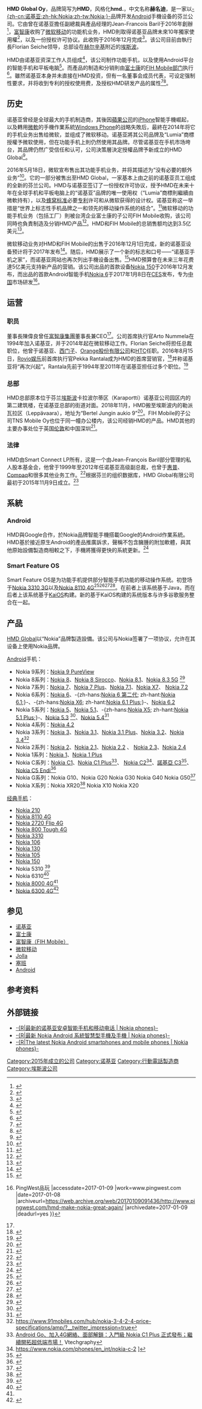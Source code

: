{{NoteTA
|G1=IT
|1=zh-cn:诺基亚品牌; zh-hk:Nokia品牌; zh-tw:Nokia品牌;
|2=zh-cn:诺基亚; zh-hk:諾基亞; zh-tw:Nokia;
|3=zh-cn:微软移动; zh-hk:微軟流動; zh-tw:微軟行動;
|4=zh-hans:运营; zh-hant:營運;
}}
{{Expand language|en|time=2017-10-28T16:02:58+00:00}}
{{Infobox company
| name = HMD Global Oy
| logo = HMD Global Colored Logo.svg
| image = 
| image_caption = 
| type = 股份有限公司
| predecessor = [[微软移动|微软移动]]
| foundation = {{start date and age|df=yes|2016|12|1}}
| location = {{FIN}}[[埃斯波|埃斯波]]
| area_served = 全球
| key_people = 陳偉良<small>（創辦人兼董事長）</small><br />Jean-Francois Baril<small>（創辦人）</small><br />Florian Seiche<small>（執行長）</small><br />Pia Kantola<small>（營運長）</small><br />Anssi Rönnemaa<small>（財務長與商務長）</small><br />Pekka Rantala<small>（行銷長）</small><br />Juho Sarvikas<small>（產品長）</small>
| industry = [[行動裝置|行動裝置]]
| products = [[移动电话|移动电话]]、[[智能手机|智能手机]]、[[平板电脑|平板电脑]]
| revenue = 
| parent = 
| subsid = 赫名迪科技（深圳）有限公司
| homepage = {{URL|https://www.hmdglobal.com/}}
}}

'''HMD Global Oy'''，品牌简写为'''HMD'''，风格化'''hmd.'''，中文名称'''赫名迪'''，是一家以[[诺基亚|-{zh-cn:诺基亚;zh-hk:Nokia;zh-tw:Nokia;}-]]品牌开发[[Android|Android]]手機设备的芬兰公司。它由曾在诺基亚擔任副總裁與產品经理的Jean-Francois Baril于2016年創辦<ref>{{Cite web|url=https://www.hmdglobal.com/bio/jean-francois-baril/|title=Founder and Director|accessdate=2018-05-10|author=|date=|work=HMD Global|publisher=|language=en|archive-date=2018-05-10|archive-url=https://web.archive.org/web/20180510184733/https://www.hmdglobal.com/bio/jean-francois-baril/|dead-url=no}}</ref>，[[富智康|富智康]]收购了[[微软移动|微软移动]]的功能机业务，HMD則取得诺基亚品牌未來10年獨家使用權<ref name="apple daily">{{Cite news|url=http://www.appledaily.com.tw/appledaily/article/finance/20161203/37472946/|title=諾基亞明年回歸 鴻海操刀|newspaper=蘋果日報|accessdate=2017-02-27|language=zh-TW|archive-date=2017-02-28|archive-url=https://web.archive.org/web/20170228004708/http://www.appledaily.com.tw/appledaily/article/finance/20161203/37472946/|dead-url=no}}</ref>，以及一份授权许可协议。此收购于2016年12月完成<ref>{{Cite web |url=http://gadgets.ndtv.com/mobiles/features/meet-hmd-global-the-team-bringing-nokia-phones-back-1633189 |title=存档副本 |accessdate=2016-12-08 |archive-date=2018-07-26 |archive-url=https://web.archive.org/web/20180726112028/https://gadgets.ndtv.com/mobiles/features/meet-hmd-global-the-team-bringing-nokia-phones-back-1633189 |dead-url=no }}</ref>。该公司目前由執行長Florian Seiche领导，总部设在[[赫尔辛基|赫尔辛基]]附近的[[埃斯波|埃斯波]]。

HMD由诺基亚资深工作人员组成<ref>{{Cite web |url=http://www.androidauthority.com/legend-lives-nokia-branded-android-smartphones-coming-soon-693048/ |title=存档副本 |accessdate=2016-12-08 |archive-date=2018-07-26 |archive-url=https://web.archive.org/web/20180726111433/https://www.androidauthority.com/legend-lives-nokia-branded-android-smartphones-coming-soon-693048/ |dead-url=no }}</ref>，该公司制作功能手机，以及使用Android平台的智能手机和平板电脑<ref>{{Cite web|url=http://yle.fi/uutiset/mika_ihmeen_hmd_tallainen_on_yhtio_joka_alkaa_valmistaa_nokian_puhelimia/8889986|title=Mikä ihmeen HMD? Tällainen on yhtiö, joka alkaa valmistaa Nokian puhelimia|website=Yle Uutiset|language=fi|access-date=2016-05-18|archive-date=2016-09-09|archive-url=https://web.archive.org/web/20160909190650/http://yle.fi/uutiset/mika_ihmeen_hmd_tallainen_on_yhtio_joka_alkaa_valmistaa_nokian_puhelimia/8889986|dead-url=no}}</ref>。而產品的制造和分销則由[[鴻海科技集團|富士康]]的[[富智康集團|FIH Mobile部门]]执行<ref>{{Cite web |url=http://www.mobileworldlive.com/devices/news-devices/nokia-brand-to-return-to-devices-as-microsoft-confirms-feature-phone-retreat/ |title=存档副本 |accessdate=2016-12-08 |archive-date=2018-07-26 |archive-url=https://web.archive.org/web/20180726111648/https://www.mobileworldlive.com/devices/news-devices/nokia-brand-to-return-to-devices-as-microsoft-confirms-feature-phone-retreat/ |dead-url=no }}</ref>。雖然诺基亚本身并未直接在HMD投资，但有一名董事会成员代表，可设定强制性要求，并将收到专利的授权使用费，及授权HMD研发产品的属性<ref>{{Cite web |url=http://www.iam-media.com/blog/Detail.aspx?g=c49dfdbb-3264-4a1f-ad4f-ca5855d94cd0 |title=存档副本 |accessdate=2016-12-08 |archive-date=2018-07-26 |archive-url=https://web.archive.org/web/20180726111756/http://www.iam-media.com/blog/Detail.aspx?g=c49dfdbb-3264-4a1f-ad4f-ca5855d94cd0 |dead-url=no }}</ref><ref>{{Cite web |url=http://www.prnewswire.com/news-releases/hmd-global-founded-to-create-new-generation-of-nokia-branded-mobile-phones-and-tablets-579916811.html |title=存档副本 |accessdate=2016-12-08 |archive-date=2018-09-03 |archive-url=https://web.archive.org/web/20180903013445/https://www.prnewswire.com/news-releases/hmd-global-founded-to-create-new-generation-of-nokia-branded-mobile-phones-and-tablets-579916811.html |dead-url=no }}</ref>。

==历史==
诺基亚曾经是全球最大的手机制造商，其後因[[蘋果公司|蘋果公司]]的[[iPhone|iPhone]]智能手機崛起，以及轉用[[微軟|微軟]]的手機作業系統[[Windows_Phone|Windows Phone]]的战略失敗后，最終在2014年将它的手机业务出售给微软，並组成了微软移动。诺基亚將其公司品牌及“Lumia”商標授權予微软使用，但在功能手机上則仍然使用其品牌。尽管诺基亚在手机市场垮台，其品牌仍然广受信任和认可，公司決策層決定授權品牌予新成立的HMD Global<ref>{{Cite web |url=http://www.counterpointresearch.com/nokia-brand-relives/ |title=存档副本 |accessdate=2016-12-08 |archive-date=2017-04-22 |archive-url=https://web.archive.org/web/20170422125624/http://www.counterpointresearch.com/nokia-brand-relives/ |dead-url=no }}</ref>。

2016年5月18日，微软宣布售出其功能手机业务，并将其描述为“没有必要的额外业务”<ref>{{Cite web |url=http://www.bbc.co.uk/news/technology-36320329 |title=存档副本 |accessdate=2016-12-08 |archive-date=2016-12-08 |archive-url=https://web.archive.org/web/20161208131313/http://www.bbc.co.uk/news/technology-36320329 |dead-url=no }}</ref>。它的一部分被售出至HMD Global，一家基本上由之前的诺基亚员工组成的全新的芬兰公司。HMD与诺基亚签订了一份授权许可协议，授予HMD在未来十年在全球手机和平板电脑上的“诺基亚”品牌的唯一使用权（“Lumia”商標則繼續由微軟持有），以及[[蜂窩網絡|蜂窝标准]]必要[[专利|专利]]许可和从微软获得的设计权。诺基亚称这一举措是“世界上标志性手机品牌之一和领先的移动操作系统的结合”。<ref>{{Cite web |url=http://www.zdnet.com/article/nokia-branded-smartphones-and-tablets-are-coming-and-they-will-be-running-android/ |title=存档副本 |accessdate=2016-12-08 |archive-date=2017-01-04 |archive-url=https://web.archive.org/web/20170104055146/http://www.zdnet.com/article/nokia-branded-smartphones-and-tablets-are-coming-and-they-will-be-running-android/ |dead-url=no }}</ref>微软移动的功能手机业务（包括工厂）則被台湾企业富士康的子公司FIH Mobile收购，该公司同時也負責制造及分销HMD产品<ref>{{Cite web|url=http://www.slashgear.com/microsoft-sells-nokia-brand-to-foxconn-and-hmd-global-18440501/|title=Microsoft sells Nokia brand use to Foxconn and HMD global|date=2016-05-18|website=SlashGear|language=en-US|access-date=2016-05-19|archive-date=2016-05-19|archive-url=https://web.archive.org/web/20160519111445/http://www.slashgear.com/microsoft-sells-nokia-brand-to-foxconn-and-hmd-global-18440501/|dead-url=no}}</ref>。HMD和FIH Mobile的总销售额均达到3.5亿美元<ref>{{Cite web|url=http://www.engadget.com/2016/05/18/nokia-hmd-global-fih-mobile-smartphone-tablet-android/|title=Nokia will return to mobile with Android phones and tablets|website=Engadget|access-date=2016-05-19|archive-date=2016-05-18|archive-url=https://web.archive.org/web/20160518114156/http://www.engadget.com/2016/05/18/nokia-hmd-global-fih-mobile-smartphone-tablet-android/|dead-url=no}}</ref>。

微软移动业务对HMD和FIH Mobile的出售于2016年12月1日完成，新的诺基亚设备预计将于2017年发布<ref>{{Cite web |url=http://www.anandtech.com/show/10879/hmd-closes-nokia-brand-and-patents-deal-with-microsoft-nokia-smartphones-on-the-way |title=存档副本 |accessdate=2016-12-08 |archive-date=2016-12-08 |archive-url=https://web.archive.org/web/20161208233927/http://www.anandtech.com/show/10879/hmd-closes-nokia-brand-and-patents-deal-with-microsoft-nokia-smartphones-on-the-way |dead-url=no }}</ref>。随后，HMD展示了一个新的标志和口号⸺“诺基亚手机之家”，而诺基亚网站也再次列出手機设备出售。<ref>{{Cite web |url=http://www.express.co.uk/life-style/science-technology/738710/nokia-return-smartphone-online-sales-android-devices-hmd-global |title=存档副本 |accessdate=2016-12-08 |archive-date=2016-12-08 |archive-url=https://web.archive.org/web/20161208043356/http://www.express.co.uk/life-style/science-technology/738710/nokia-return-smartphone-online-sales-android-devices-hmd-global |dead-url=no }}</ref>HMD預算會在未来三年花费達5亿美元支持新产品的营销。该公司出品的首款设备[[Nokia_150|Nokia 150]]于2016年12月发布，而出品的首款Android智能手机[[Nokia_6|Nokia 6]]于2017年1月8日在[[CES|CES]]发布，专为[[中华人民共和国|中国]]市场研发<ref>{{Cite web |url=http://www.pingwest.com/hmd-make-nokia-great-again/ |title=诺基亚复活：推出首款 Android 手机，专为中国而来 {{!}}  PingWest品玩 |accessdate=2017-01-09 |work=www.pingwest.com |date=2017-01-08 |archiveurl=https://web.archive.org/web/20170109091436/http://www.pingwest.com/hmd-make-nokia-great-again/ |archivedate=2017-01-09 |deadurl=yes }}</ref>。

==运营==
===职员===
董事長陳偉良曾任[[富智康集團|富智康集團]]董事長兼CEO<ref name="apple daily"/>。公司首席执行官Arto Nummela在1994年加入诺基亚，并于2014年起在微软移动工作。Florian Seiche将担任总裁职位，他曾于诺基亚、[[西门子公司|西门子]]、[[Orange_(公司)|Orange股份有限公司]]和[[HTC|HTC]]任职。2016年8月15日，[[Rovio_Entertainment|Rovio娱乐]]前首席执行官Pekka Rantala成为HMD的首席营销官，<ref>{{Cite web |url=http://arcticstartup.com/article/ex-angry-birds-ceo-head-relaunch-nokia-phones/ |title=存档副本 |accessdate=2016-12-08 |archive-date=2016-12-02 |archive-url=https://web.archive.org/web/20161202005139/http://arcticstartup.com/article/ex-angry-birds-ceo-head-relaunch-nokia-phones/ |dead-url=yes }}</ref>并称诺基亚将“再次兴起”。Rantala先前于1994年至2011年在诺基亚担任过多个职位。<ref>{{Cite web |url=http://www.androidauthority.com/nokia-appoints-veteran-smartphone-business-709830/ |title=存档副本 |accessdate=2016-12-08 |archive-date=2016-10-21 |archive-url=https://web.archive.org/web/20161021151634/http://www.androidauthority.com/nokia-appoints-veteran-smartphone-business-709830/ |dead-url=no }}</ref>

===总部===
HMD总部原本位于芬兰[[埃斯波|埃斯波]]卡拉波尔蒂区（Karaportti）诺基亚公司园区内的第二建筑楼，在诺基亚总部的街道对面。2018年11月，HMD搬至埃斯波内的勒派瓦拉区（Leppävaara），地址为“Bertel Jungin aukio 9”<ref name="总部">{{cite web | url = https://mobiili.fi/2018/11/02/nokia-puhelinyhtio-hmd-globalin-paakonttori-muutti-espoossa-karaportista-leppavaaraan/ | title = Nokia-puhelinyhtiö HMD Globalin pääkonttori muutti Espoossa Karaportista Leppävaaraan | author = Lehtiniitty, Markus | language = fi | publisher = Mobiili.fi | date = 2018-11-02 | accessdate = 2019-01-31 | archive-date = 2019-04-16 | archive-url = https://web.archive.org/web/20190416082607/https://mobiili.fi/2018/11/02/nokia-puhelinyhtio-hmd-globalin-paakonttori-muutti-espoossa-karaportista-leppavaaraan/ | dead-url = no }}</ref>。FIH Mobile的子公司TNS Mobile Oy也位于同一幢办公楼内，该公司经销HMD的产品。HMD其他的主要办事处位于英国[[伦敦|伦敦]]和中国深圳<ref name="联系">{{cite web | url = http://www.hmdglobal.com/zh/contact/ | title = 联系我们 | language = zh | publisher = HMD Global | accessdate = 2019-01-31 | archive-date = 2019-01-31 | archive-url = https://web.archive.org/web/20190131025536/http://www.hmdglobal.com/zh/contact | dead-url = no }}</ref>。

===法律===
HMD由Smart Connect LP所有，这是一个由Jean-François Baril部分管理的私人股本基金会，他曾于1999年至2012年任诺基亚高级副总裁，也曾于[[惠普|惠普]]、[[Compaq|Compaq]]和很多其他业务工作。<ref>{{cite web |url=https://uk.linkedin.com/in/jeanfrancoisbaril |title=存档副本 |accessdate=2016-05-21 |deadurl=yes |archiveurl=https://archive.is/20161128201620/https://uk.linkedin.com/in/jeanfrancoisbaril |archivedate=2016-11-28 }}</ref>根据芬兰的组织数据库，HMD Global有限公司最初于2015年11月9日成立。<ref>{{Cite web |url=https://tietopalvelu.ytj.fi/ |title=存档副本 |accessdate=2016-12-08 |archive-date=2016-10-24 |archive-url=https://web.archive.org/web/20161024092204/https://tietopalvelu.ytj.fi/ |dead-url=no }}</ref>

==系統==
===Android===
HMD與Google合作，於Nokia品牌智能手機搭載Google的Android作業系統。HMD基於接近原生Android的產品推廣訴求，聲稱不包含臃腫的附加軟體，與其他原始設備製造商相較之下，手機將獲得更快的系統更新。<ref>{{cite web |first=Ashleigh |last=Macro |url=http://www.pcadvisor.co.uk/review/smartphones/nokia-3-review-hands-on-with-cheapest-nokia-android-phone-3655424/ |title=Nokia 3 review: Hands-on with the cheapest Nokia Android phone |date=1 March 2017 |website=PC Advisor |access-date=14 June 2017 |archive-date=2017-06-19 |archive-url=https://web.archive.org/web/20170619160825/http://www.pcadvisor.co.uk/review/smartphones/nokia-3-review-hands-on-with-cheapest-nokia-android-phone-3655424/ |dead-url=no }}</ref>

===Smart Feature OS===
Smart Feature OS是为功能手机提供部分智能手机功能的移动操作系统。初登场于[[Nokia_3310_(2017年)|Nokia 3310 3G]]以及[[Nokia_8110_4G|Nokia 8110 4G]]<ref>{{Cite news|url=https://www.cnet.com/news/nokia-8110-4g-mwc-2018-reboots-the-phone-from-the-matrix-woah/|title=Nokia reboots the 8110, the phone from 'The Matrix'|date=2018-02-25|newspaper=CNET|accessdate=2018-08-12|language=en|archive-date=2018-07-26|archive-url=https://web.archive.org/web/20180726135126/https://www.cnet.com/news/nokia-8110-4g-mwc-2018-reboots-the-phone-from-the-matrix-woah/|dead-url=no}}</ref><ref>{{Cite news|url=https://www.techradar.com/reviews/nokia-8110-4g|title=Nokia 8110 4G|newspaper=TechRadar|accessdate=2018-08-12|language=EN-GB|archive-date=2018-07-26|archive-url=https://web.archive.org/web/20180726111320/https://www.techradar.com/reviews/nokia-8110-4g|dead-url=no}}</ref><ref>{{Cite news|url=https://www.theverge.com/2018/2/25/17044634/nokia-8110-matrix-banana-phone-mwc-2018|title=Nokia’s banana phone from The Matrix is back|newspaper=The Verge|accessdate=2018-08-12|archive-date=2018-07-26|archive-url=https://web.archive.org/web/20180726230609/https://www.theverge.com/2018/2/25/17044634/nokia-8110-matrix-banana-phone-mwc-2018|dead-url=no}}</ref><ref>{{Cite news|url=https://gizmodo.com/nokias-latest-retro-revival-is-making-me-crave-bananas-1823306408|title=Nokia's Latest Retro Revival Is Making Me Crave Bananas|last=Rutherford|first=Sam|newspaper=Gizmodo|accessdate=2018-08-12|language=en-US|archive-date=2018-07-25|archive-url=https://web.archive.org/web/20180725115616/https://gizmodo.com/nokias-latest-retro-revival-is-making-me-crave-bananas-1823306408|dead-url=no}}</ref>。在前者上该系统基于Java，而在后者上该系统基于[[KaiOS|KaiOS]]构建。新的基于KaiOS构建的系统版本与许多谷歌服务整合在一起。

==产品==
[[HMD_Global|HMD Global]]以“Nokia”品牌製造設備。该公司与Nokia签署了一项协议，允许在其设备上使用Nokia品牌。

[[Android|Android]]手机：

* Nokia 9系列：[[Nokia_9_PureView|Nokia 9 PureView]]
* Nokia 8系列：[[Nokia_8|Nokia 8]]、[[Nokia_8_Sirocco|Nokia 8 Sirocco]]、[[Nokia_8.1|Nokia 8.1]]、[[Nokia_8.3|Nokia 8.3 5G]] <ref>{{Cite web |url=http://www.vtechgraphy.com/android/nokia-8-3-5g-%e6%ad%a3%e5%bc%8f%e7%99%bc%e5%b8%83/ |title=存档副本 |access-date=2020-03-20 |archive-date=2022-03-31 |archive-url=https://web.archive.org/web/20220331191255/https://www.vtechgraphy.com/android/nokia-8-3-5g-%e6%ad%a3%e5%bc%8f%e7%99%bc%e5%b8%83/ }}</ref>
* Nokia 7系列：[[Nokia_7|Nokia 7]]、[[Nokia_7_Plus|Nokia 7 Plus]]、[[Nokia_7.1|Nokia 7.1]]、[[Nokia_X7|Nokia X7]]、 [[Nokia_7.2|Nokia 7.2]]
* Nokia 6系列：[[Nokia_6|Nokia 6]]、-{zh-hans:[[Nokia_6_第二代|Nokia 6 第二代]]; zh-hant:[[Nokia_6.1|Nokia 6.1]];}-、-{zh-hans:[[Nokia_X6_(2018年)|Nokia X6]]; zh-hant:[[Nokia_6.1_Plus|Nokia 6.1 Plus]];}-、[[Nokia_6.2|Nokia 6.2]]
* Nokia 5系列：[[Nokia_5|Nokia 5]]、[[Nokia_5.1|Nokia 5.1]]、-{zh-hans:[[Nokia_X5_(2018年)|Nokia X5]]; zh-hant:[[Nokia_5.1_Plus|Nokia 5.1 Plus]];}-、[[Nokia_5.3|Nokia 5.3]] <ref>{{Cite web |url=http://www.vtechgraphy.com/android/nokia-5-3%e6%ad%a3%e5%bc%8f%e7%99%bc%e4%bd%88/ |title=存档副本 |access-date=2020-03-20 |archive-date=2021-04-13 |archive-url=https://web.archive.org/web/20210413130631/https://www.vtechgraphy.com/android/nokia-5-3%E6%AD%A3%E5%BC%8F%E7%99%BC%E4%BD%88/ }}</ref>、[[Nokia_5.4|Nokia 5.4]]<ref>{{cite news |title=Nokia 5.4 Capture your world |url=https://www.nokia.com/phones/en_int/nokia-5-4 |accessdate=2020-12-17 |archive-date=2021-01-26 |archive-url=https://web.archive.org/web/20210126030039/https://www.nokia.com/phones/en_int/nokia-5-4 |dead-url=no }}</ref> 
* Nokia 4系列：[[Nokia_4.2|Nokia 4.2]]
* Nokia 3系列：[[Nokia_3|Nokia 3]]、[[Nokia_3.1|Nokia 3.1]]、[[Nokia_3.1_Plus|Nokia 3.1 Plus]]、[[Nokia_3.2|Nokia 3.2]]、[[Nokia_3.4|Nokia 3.4]]<ref>https://www.91mobiles.com/hub/nokia-3-4-2-4-price-specifications/amp/?__twitter_impression=true</ref>
* Nokia 2系列：[[Nokia_2|Nokia 2]]、[[Nokia_2.1|Nokia 2.1]]、[[Nokia_2.2|Nokia 2.2]] 、 [[Nokia_2.3|Nokia 2.3]]、[[Nokia_2.4|Nokia 2.4]]
* Nokia 1系列：[[Nokia_1|Nokia 1]]、[[Nokia_1_Plus|Nokia 1 Plus]]
* Nokia C系列：[[Nokia_C1|Nokia C1]]、[[Nokia_C1_Plus|Nokia C1 Plus]]<ref>[https://www.vtechgraphy.com/android/%E5%85%A5%E9%96%80%E7%B4%9A-nokia-c1-plus-%E6%AD%A3%E5%BC%8F%E7%99%BC%E5%B8%83/ Android Go、加入4G網絡、面部解鎖：入門級 Nokia C1 Plus 正式發布；繼續開拓超低端市場！] {{Wayback|url=https://www.vtechgraphy.com/android/%E5%85%A5%E9%96%80%E7%B4%9A-nokia-c1-plus-%E6%AD%A3%E5%BC%8F%E7%99%BC%E5%B8%83/ |date=20220324011152 }} Vtechgraphy</ref>、 [[Nokia_C2|Nokia C2]]<ref>https://www.nokia.com/phones/en_int/nokia-c-2 {{Wayback|url=https://www.nokia.com/phones/en_int/nokia-c-2 |date=20200319064211 }}]</ref>、[[諾基亞_C3|諾基亞 C3]]<ref>{{Cite web |url=https://nokiamob.net/2020/08/04/nokia-c3-officially-launched-in-china/ |title=存档副本 |access-date=2020-08-05 |archive-date=2021-09-23 |archive-url=https://web.archive.org/web/20210923065214/https://nokiamob.net/2020/08/04/nokia-c3-officially-launched-in-china/ }}</ref>、[[Nokia_C5_Endi|Nokia C5 Endi]]<ref>{{Cite web |url=https://www.nokia.com/phones/en_us/nokia-c-5-endi |title=存档副本 |accessdate=2020-06-02 |archive-date=2020-06-08 |archive-url=https://web.archive.org/web/20200608082224/https://www.nokia.com/phones/en_us/nokia-c-5-endi |dead-url=no }}</ref>
* Nokia G系列：Nokia G10、Nokia G20 Nokia G30 Nokia G40 Nokia G50<ref>{{cite news |title=HMD revamps its midrange Nokia lineup with six phones under €350 |url=https://www.theverge.com/2021/4/8/22371937/hmd-nokia-x20-x10-g20-g10-c20-c10-android-phones-release-date-news-features |accessdate=2021-07-02 |archive-date=2021-07-11 |archive-url=https://web.archive.org/web/20210711114944/https://www.theverge.com/2021/4/8/22371937/hmd-nokia-x20-x10-g20-g10-c20-c10-android-phones-release-date-news-features }}</ref>
* Nokia X系列：Nokia XR20<ref>{{cite news |title=[视频]Nokia XR20正式发布：不需要贴膜和保护套的耐用型手机 |url=https://www.cnbeta.com/articles/tech/1158243.htm |accessdate=2021-07-27 |archive-date=2022-04-22 |archive-url=https://web.archive.org/web/20220422205024/https://www.cnbeta.com/articles/tech/1158243.htm }}</ref> Nokia X10 Nokia X20
[[功能手机|经典手机]]：

* [[Nokia_210|Nokia 210]]
* [[Nokia_8110_4G|Nokia 8110 4G]]
* [[Nokia_2720_Flip_4G|Nokia 2720 Flip 4G]]
* [[Nokia_800_Tough_4G|Nokia 800 Tough 4G]]
* [[Nokia_3310_(2017年)|Nokia 3310]]
* [[Nokia_106_(2018年)|Nokia 106]]
* [[Nokia_130|Nokia 130]]
* [[Nokia_105_(2017年)|Nokia 105]]
* [[Nokia_150|Nokia 150]]
* Nokia 5310 <ref>{{Cite web |url=http://www.vtechgraphy.com/%e6%9c%80%e6%96%b0%e6%b6%88%e6%81%af/xpress-music-%e5%be%a9%e6%b4%bb%ef%bc%9a%e5%85%a8%e6%96%b0-nokia-5310-xm-%e6%ad%a3%e5%bc%8f%e7%99%bc%e5%b8%83/ |title=存档副本 |access-date=2020-03-20 |archive-date=2021-06-17 |archive-url=https://web.archive.org/web/20210617163115/https://www.vtechgraphy.com/%E6%9C%80%E6%96%B0%E6%B6%88%E6%81%AF/xpress-music-%E5%BE%A9%E6%B4%BB%EF%BC%9A%E5%85%A8%E6%96%B0-nokia-5310-xm-%E6%AD%A3%E5%BC%8F%E7%99%BC%E5%B8%83/ }}</ref>
* Nokia 6310<ref>{{cite news |title=Nokia 人气 6310 机型正式复刻回归 |url=https://hypebeast.cn/2021/7/nokia-revives-classic-6310-phone-news |accessdate=2021-07-29 |archive-date=2021-07-29 |archive-url=https://web.archive.org/web/20210729193941/https://hypebeast.cn/2021/7/nokia-revives-classic-6310-phone-news }}</ref> 
* [[Nokia_8000_4G|Nokia 8000 4G]]<ref name=官/>
* [[Nokia_6300_4G|Nokia 6300 4G]]<ref name=官>{{cite news |title=官宣：诺基亚6300/8000 4G国行12月15日见 |url=https://tech.sina.com.cn/digi/2020-12-11/doc-iiznezxs6341111.shtml |accessdate=2020-12-17 |archive-date=2020-12-17 |archive-url=https://web.archive.org/web/20201217115427/https://tech.sina.com.cn/digi/2020-12-11/doc-iiznezxs6341111.shtml |dead-url=no }}</ref>

==参见==
* [[诺基亚|诺基亚]]
* [[富士康|富士康]]
* [[富智康集團|富智康（FIH Mobile）]]
* [[微软移动|微软移动]]
* [[Jolla|Jolla]]
* [[Symbian|塞班]]
* [[Android|Android]]

==参考资料==
{{Reflist}}

== 外部链接 ==
* [https://www.nokia.com/zh_int/phones -{R|最新的诺基亚安卓智能手机和移动电话 | Nokia phones}-]{{Wayback|url=https://www.nokia.com/zh_int/phones |date=20180225223253 }}{{zh-cn}}
* [https://www.nokia.com/phones/zh_tw -{R|最新 Nokia Android 系統智慧型手機及手機 | Nokia phones}-]{{Wayback|url=https://www.nokia.com/phones/zh_tw |date=20200601004732 }}{{zh-tw}}
* [https://www.nokia.com/zh_hk/phones -{R|The latest Nokia Android smartphones and mobile phones | Nokia phones}-]{{Wayback|url=https://www.nokia.com/zh_hk/phones |date=20180225223309 }}{{zh-hk}}
{{HMD Global}}
{{Nokia}}
{{Nokia phones}}
[[Category:2015年成立的公司|Category:2015年成立的公司]]
[[Category:诺基亚|Category:诺基亚]]
[[Category:行動電話製造商|Category:行動電話製造商]]
[[Category:埃斯波公司|Category:埃斯波公司]]